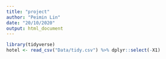 ```yaml
---
title: "project"
author: "Peimin Lin"
date: "20/10/2020"
output: html_document
---
```


```r
library(tidyverse)
hotel <- read_csv("Data/tidy.csv") %>% dplyr::select(-X1)
```

```r

```

